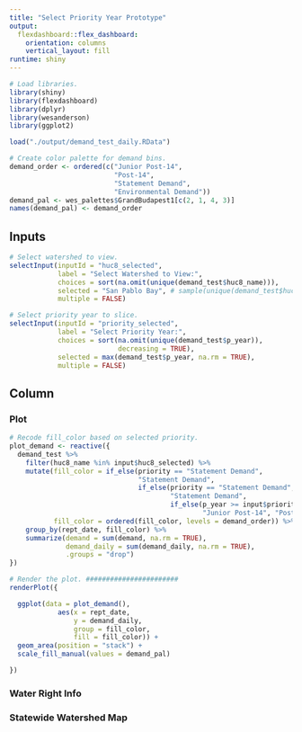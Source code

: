 ```yaml
---
title: "Select Priority Year Prototype"
output: 
  flexdashboard::flex_dashboard:
    orientation: columns
    vertical_layout: fill
runtime: shiny
---
```


```r

# Load libraries.
library(shiny)
library(flexdashboard)
library(dplyr)
library(wesanderson)
library(ggplot2)

load("./output/demand_test_daily.RData")

# Create color palette for demand bins.
demand_order <- ordered(c("Junior Post-14",
                          "Post-14",
                          "Statement Demand",
                          "Environmental Demand"))
demand_pal <- wes_palettes$GrandBudapest1[c(2, 1, 4, 3)]
names(demand_pal) <- demand_order

```

## Inputs {.sidebar data-width="300"}

```r

# Select watershed to view.
selectInput(inputId = "huc8_selected",
            label = "Select Watershed to View:",
            choices = sort(na.omit(unique(demand_test$huc8_name))),
            selected = "San Pablo Bay", # sample(unique(demand_test$huc8_name), 1),
            multiple = FALSE)

# Select priority year to slice.
selectInput(inputId = "priority_selected",
            label = "Select Priority Year:",
            choices = sort(na.omit(unique(demand_test$p_year)),
                           decreasing = TRUE),
            selected = max(demand_test$p_year, na.rm = TRUE),
            multiple = FALSE)
```

## Column {.tabset data-width="150"}

### Plot

```r



# Recode fill_color based on selected priority.
plot_demand <- reactive({
  demand_test %>% 
    filter(huc8_name %in% input$huc8_selected) %>% 
    mutate(fill_color = if_else(priority == "Statement Demand",
                                "Statement Demand",
                                if_else(priority == "Statement Demand",
                                        "Statement Demand",
                                        if_else(p_year >= input$priority_selected,
                                                "Junior Post-14", "Post-14"))),
           fill_color = ordered(fill_color, levels = demand_order)) %>% 
    group_by(rept_date, fill_color) %>% 
    summarize(demand = sum(demand, na.rm = TRUE),
              demand_daily = sum(demand_daily, na.rm = TRUE),
              .groups = "drop")
})

# Render the plot. #######################
renderPlot({

  ggplot(data = plot_demand(),
            aes(x = rept_date,
                y = demand_daily,
                group = fill_color,
                fill = fill_color)) +
  geom_area(position = "stack") +
  scale_fill_manual(values = demand_pal)

})

```

### Water Right Info

### Statewide Watershed Map
